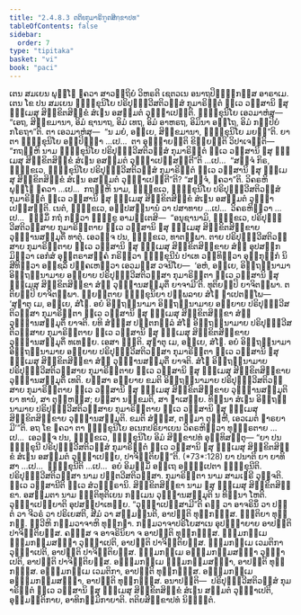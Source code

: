 ```yaml
---
title: "2.4.8.3 ຕຕິຍກຸມາຣິຠູຕສິກ຺ຂາປທ"
tableOfContents: false
sidebar:
  order: 7
type: "tipitaka"
basket: "vi"
book: "paci"
---
```



<DynamicBreadcrumb />

<Division number="1130" book="paci">

<Paragraph number="3316" book="paci">
ເຕນ ສມເຍນ ພຸທ຺ໂຘ ຠຄວາ ສາວຕ຺ຖິຍໍ ວິຫຣຕິ ເຊຕວເນ ອນາຖປິຓ຺ຑິກສ຺ສ ອາຣາເມ. ເຕນ ໂຂ ປນ ສມເຍນ ຠິກ຺ຂຸນິໂຍ ປຣິປຸຓ຺ຓວີສຕິວສ຺ສໍ ກຸມາຣິຠູຕໍ ທ຺ເວ ວສ຺ສານິ ຉສຸ ຘມ຺ເມສຸ ສິກ຺ຂິຕສິກ຺ຂໍ ສໍເຆນ ອສມ຺ມຕໍ ວຸຏ຺ຐາເປນ຺ຕິ. ຠິກ຺ຂຸນິໂຍ ເອວມາຫໍສຸ—  “ເອຖ, ສິກ຺ຂມານາ, ອິມໍ ຊານາຖ, ອິມໍ ເທຖ, ອິມໍ ອາຫຣຖ, ອິມິນາ ອຕ຺ໂຖ, ອິມໍ ກປ຺ປິຍໍ ກໂຣຖາ”ຕິ. ຕາ ເອວມາຫໍສຸ—  “ນ ມຍໍ, ອຍ຺ເຍ, ສິກ຺ຂມານາ, ຠິກ຺ຂຸນິໂຍ ມຍນ຺”ຕິ.
</Paragraph>

<Paragraph number="3317" book="paci">
ຍາ ຕາ ຠິກ຺ຂຸນິໂຍ ອປ຺ປິຈ຺ຉາ …ເປ…  ຕາ ອຸຊ຺ຌາຍນ຺ຕິ ຂິຍ຺ຍນ຺ຕິ ວິປາເຈນ຺ຕິ—  “ກຖຎ຺ຫິ ນາມ ຠິກ຺ຂຸນິໂຍ ປຣິປຸຓ຺ຓວີສຕິວສ຺ສໍ ກຸມາຣິຠູຕໍ ທ຺ເວ ວສ຺ສານິ ຉສຸ ຘມ຺ເມສຸ ສິກ຺ຂິຕສິກ຺ຂໍ ສໍເຆນ ອສມ຺ມຕໍ ວຸຏ຺ຐາເປສ຺ສນ຺ຕີ”ຕິ …ເປ…  “ສຈ຺ຈໍ ກິຣ, ຠິກ຺ຂເວ, ຠິກ຺ຂຸນິໂຍ ປຣິປຸຓ຺ຓວີສຕິວສ຺ສໍ ກຸມາຣິຠູຕໍ ທ຺ເວ ວສ຺ສານິ ຉສຸ ຘມ຺ເມສຸ ສິກ຺ຂິຕສິກ຺ຂໍ ສໍເຆນ ອສມ຺ມຕໍ ວຸຏ຺ຐາເປນ຺ຕີ”ຕິ? “ສຈ຺ຈໍ, ຠຄວາ”ຕິ. ວິຄຣຫິ ພຸທ຺ໂຘ ຠຄວາ …ເປ…  ກຖຎ຺ຫິ ນາມ, ຠິກ຺ຂເວ, ຠິກ຺ຂຸນິໂຍ ປຣິປຸຓ຺ຓວີສຕິວສ຺ສໍ ກຸມາຣິຠູຕໍ ທ຺ເວ ວສ຺ສານິ ຉສຸ ຘມ຺ເມສຸ ສິກ຺ຂິຕສິກ຺ຂໍ ສໍເຆນ ອສມ຺ມຕໍ ວຸຏ຺ຐາເປສ຺ສນ຺ຕິ. ເນຕໍ, ຠິກ຺ຂເວ, ອປ຺ປສນ຺ນານໍ ວາ ປສາທາຍ …ເປ…  ວິຄຣຫິຕ຺ວາ …ເປ…  ຘມ຺ມິໍ ກຖໍ ກຕ຺ວາ ຠິກ຺ຂູ ອາມນ຺ເຕສິ—  “ອນຸຊານາມິ, ຠິກ຺ຂເວ, ປຣິປຸຓ຺ຓວີສຕິວສ຺ສາຍ ກຸມາຣິຠູຕາຍ ທ຺ເວ ວສ຺ສານິ ຉສຸ ຘມ຺ເມສຸ ສິກ຺ຂິຕສິກ຺ຂາຍ ວຸຏ຺ຐານສມ຺ມຸຕິໍ ທາຕຸໍ. ເອວຎ຺ຈ ປນ, ຠິກ຺ຂເວ, ທາຕພ຺ພາ. ຕາຍ ປຣິປຸຓ຺ຓວີສຕິວສ຺ສາຍ ກຸມາຣິຠູຕາຍ ທ຺ເວ ວສ຺ສານິ ຉສຸ ຘມ຺ເມສຸ ສິກ຺ຂິຕສິກ຺ຂາຍ ສໍຆໍ ອຸປສງ຺ກມິຕ຺ວາ ເອກໍສໍ ອຸຕ຺ຕຣາສງ຺ຄໍ ກຣິຕ຺ວາ ຠິກ຺ຂຸນີນໍ ປາເທ ວນ຺ທິຕ຺ວາ ອຸກ຺ກຸຏິກໍ ນິສີທິຕ຺ວາ ອຎ຺ຊລິໍ ປຄ຺ຄເຫຕ຺ວາ ເອວມສ຺ສ ວຈນີໂຍ—  ‘ອຫໍ, ອຍ຺ເຍ, ອິຕ຺ຖນ຺ນາມາ ອິຕ຺ຖນ຺ນາມາຍ ອຍ຺ຍາຍ ປຣິປຸຓ຺ຓວີສຕິວສ຺ສາ ກຸມາຣິຠູຕາ ທ຺ເວ ວສ຺ສານິ ຉສຸ ຘມ຺ເມສຸ ສິກ຺ຂິຕສິກ຺ຂາ ສໍຆໍ ວຸຏ຺ຐານສມ຺ມຸຕິໍ ຍາຈາມີ’ຕິ. ທຸຕິຍມ຺ປິ ຍາຈິຕພ຺ພາ. ຕຕິຍມ຺ປິ ຍາຈິຕພ຺ພາ. ພ຺ຍຕ຺ຕາຍ ຠິກ຺ຂຸນິຍາ ປຏິພລາຍ ສໍໂຆ ຎາເປຕພ຺ໂພ—
</Paragraph>

</Division>
<Division number="1131" book="paci">

<Paragraph number="3318" book="paci">
‘ສຸຓາຕຸ ເມ, ອຍ຺ເຍ, ສໍໂຆ. ອຍໍ ອິຕ຺ຖນ຺ນາມາ ອິຕ຺ຖນ຺ນາມາຍ ອຍ຺ຍາຍ ປຣິປຸຓ຺ຓວີສຕິວສ຺ສາ ກຸມາຣິຠູຕາ ທ຺ເວ ວສ຺ສານິ ຉສຸ ຘມ຺ເມສຸ ສິກ຺ຂິຕສິກ຺ຂາ ສໍຆໍ ວຸຏ຺ຐານສມ຺ມຸຕິໍ ຍາຈຕິ. ຍທິ ສໍຆສ຺ສ ປຕ຺ຕກລ຺ລໍ ສໍໂຆ ອິຕ຺ຖນ຺ນາມາຍ ປຣິປຸຓ຺ຓວີສຕິວສ຺ສາຍ ກຸມາຣິຠູຕາຍ ທ຺ເວ ວສ຺ສານິ ຉສຸ ຘມ຺ເມສຸ ສິກ຺ຂິຕສິກ຺ຂາຍ ວຸຏ຺ຐານສມ຺ມຸຕິໍ ທເທຍ຺ຍ. ເອສາ ຎຕ຺ຕິ.
</Paragraph>

<Paragraph number="3319" book="paci">
ສຸຓາຕຸ ເມ, ອຍ຺ເຍ, ສໍໂຆ. ອຍໍ ອິຕ຺ຖນ຺ນາມາ ອິຕ຺ຖນ຺ນາມາຍ ອຍ຺ຍາຍ ປຣິປຸຓ຺ຓວີສຕິວສ຺ສາ ກຸມາຣິຠູຕາ ທ຺ເວ ວສ຺ສານິ ຉສຸ ຘມ຺ເມສຸ ສິກ຺ຂິຕສິກ຺ຂາ ສໍຆໍ ວຸຏ຺ຐານສມ຺ມຸຕິໍ ຍາຈຕິ. ສໍໂຆ ອິຕ຺ຖນ຺ນາມາຍ ປຣິປຸຓ຺ຓວີສຕິວສ຺ສາຍ ກຸມາຣິຠູຕາຍ ທ຺ເວ ວສ຺ສານິ ຉສຸ ຘມ຺ເມສຸ ສິກ຺ຂິຕສິກ຺ຂາຍ ວຸຏ຺ຐານສມ຺ມຸຕິໍ ເທຕິ. ຍສ຺ສາ ອຍ຺ຍາຍ ຂມຕິ ອິຕ຺ຖນ຺ນາມາຍ ປຣິປຸຓ຺ຓວີສຕິວສ຺ສາຍ ກຸມາຣິຠູຕາຍ ທ຺ເວ ວສ຺ສານິ ຉສຸ ຘມ຺ເມສຸ ສິກ຺ຂິຕສິກ຺ຂາຍ ວຸຏ຺ຐານສມ຺ມຸຕິຍາ ທານໍ, ສາ ຕຸຓ຺ຫສ຺ສ; ຍສ຺ສາ ນກ຺ຂມຕິ, ສາ ຠາເສຍ຺ຍ.
</Paragraph>

<Paragraph number="3320" book="paci">
ທິນ຺ນາ ສໍເຆນ ອິຕ຺ຖນ຺ນາມາຍ ປຣິປຸຓ຺ຓວີສຕິວສ຺ສາຍ ກຸມາຣິຠູຕາຍ ທ຺ເວ ວສ຺ສານິ ຉສຸ ຘມ຺ເມສຸ ສິກ຺ຂິຕສິກ຺ຂາຍ ວຸຏ຺ຐານສມ຺ມຸຕິ. ຂມຕິ ສໍຆສ຺ສ, ຕສ຺ມາ ຕຸຓ຺ຫີ, ເອວເມຕໍ ຘາຣຍາມີ’”ຕິ.
</Paragraph>

<Paragraph number="3321" book="paci">
ອຖ ໂຂ ຠຄວາ ຕາ ຠິກ຺ຂຸນິໂຍ ອເນກປຣິຍາເຍນ ວິຄຣຫິຕ຺ວາ ທຸພ຺ຠຣຕາຍ …ເປ…  ເອວຎ຺ຈ ປນ, ຠິກ຺ຂເວ, ຠິກ຺ຂຸນິໂຍ ອິມໍ ສິກ຺ຂາປທໍ ອຸທ຺ທິສນ຺ຕຸ—
</Paragraph>

</Division>
<Division number="1132" book="paci">

<Paragraph number="3322" book="paci">
<Emphasis>“ຍາ ປນ ຠິກ຺ຂຸນີ ປຣິປຸຓ຺ຓວີສຕິວສ຺ສໍ ກຸມາຣິຠູຕໍ ທ຺ເວ ວສ຺ສານິ ຉສຸ ຘມ຺ເມສຸ ສິກ຺ຂິຕສິກ຺ຂໍ ສໍເຆນ ອສມ຺ມຕໍ ວຸຏ຺ຐາເປຍ຺ຍ, ປາຈິຕ຺ຕິຍນ຺”</Emphasis>ຕິ. (*73*:<Emphasis>128</Emphasis>)
</Paragraph>

</Division>
<Division number="1133" book="paci">

<Paragraph number="3323" book="paci">
<Emphasis>ຍາ ປນາ</Emphasis>ຕິ ຍາ ຍາທິສາ …ເປ…  <Emphasis>ຠິກ຺ຂຸນີ</Emphasis>ຕິ …ເປ…  ອຍໍ ອິມສ຺ມິໍ ອຕ຺ເຖ ອຘິປ຺ເປຕາ ຠິກ຺ຂຸນີຕິ.
</Paragraph>

<Paragraph number="3324" book="paci">
<Emphasis>ປຣິປຸຓ຺ຓວີສຕິວສ຺ສາ</Emphasis> ນາມ ປຕ຺ຕວີສຕິວສ຺ສາ. <Emphasis>ກຸມາຣິຠູຕາ</Emphasis> ນາມ ສາມເຓຣີ ວຸຈ຺ຈຕິ. <Emphasis>ທ຺ເວ ວສ຺ສານີ</Emphasis>ຕິ ທ຺ເວ ສໍວຈ຺ຉຣານິ. <Emphasis>ສິກ຺ຂິຕສິກ຺ຂາ</Emphasis> ນາມ ຉສຸ ຘມ຺ເມສຸ ສິກ຺ຂິຕສິກ຺ຂາ. <Emphasis>ອສມ຺ມຕາ</Emphasis> ນາມ ຎຕ຺ຕິທຸຕິເຍນ ກມ຺ເມນ ວຸຏ຺ຐານສມ຺ມຸຕິ ນ ທິນ຺ນາ ໂຫຕິ. <Emphasis>ວຸຏ຺ຐາເປຍ຺ຍາ</Emphasis>ຕິ ອຸປສມ຺ປາເທຍ຺ຍ.
</Paragraph>

<Paragraph number="3325" book="paci">
“ວຸຏ຺ຐາເປສ຺ສາມີ”ຕິ ຄຓໍ ວາ ອາຈຣິນິໍ ວາ ປຕ຺ຕໍ ວາ ຈີວຣໍ ວາ ປຣິເຍສຕິ, ສີມໍ ວາ ສມ຺ມນ຺ນຕິ, ອາປຕ຺ຕິ ທຸກ຺ກຏສ຺ສ. ຎຕ຺ຕິຍາ ທຸກ຺ກຏໍ. ທ຺ວີຫິ ກມ຺ມວາຈາຫິ ທຸກ຺ກຏາ. ກມ຺ມວາຈາປຣິໂຍສາເນ ອຸປຊ຺ຌາຍາຍ ອາປຕ຺ຕິ ປາຈິຕ຺ຕິຍສ຺ສ. ຄຓສ຺ສ ຈ ອາຈຣິນິຍາ ຈ ອາປຕ຺ຕິ ທຸກ຺ກຏສ຺ສ.
</Paragraph>

</Division>
<Division number="1134" book="paci">

<Paragraph number="3326" book="paci">
ຘມ຺ມກມ຺ເມ ຘມ຺ມກມ຺ມສຎ຺ຎາ ວຸຏ຺ຐາເປຕິ, ອາປຕ຺ຕິ ປາຈິຕ຺ຕິຍສ຺ສ. ຘມ຺ມກມ຺ເມ ເວມຕິກາ ວຸຏ຺ຐາເປຕິ, ອາປຕ຺ຕິ ປາຈິຕ຺ຕິຍສ຺ສ. ຘມ຺ມກມ຺ເມ ອຘມ຺ມກມ຺ມສຎ຺ຎາ ວຸຏ຺ຐາເປຕິ, ອາປຕ຺ຕິ ປາຈິຕ຺ຕິຍສ຺ສ.
</Paragraph>

<Paragraph number="3327" book="paci">
ອຘມ຺ມກມ຺ເມ ຘມ຺ມກມ຺ມສຎ຺ຎາ, ອາປຕ຺ຕິ ທຸກ຺ກຏສ຺ສ. ອຘມ຺ມກມ຺ເມ ເວມຕິກາ, ອາປຕ຺ຕິ ທຸກ຺ກຏສ຺ສ. ອຘມ຺ມກມ຺ເມ ອຘມ຺ມກມ຺ມສຎ຺ຎາ, ອາປຕ຺ຕິ ທຸກ຺ກຏສ຺ສ.
</Paragraph>

</Division>
<Division number="1135" book="paci">

<Paragraph number="3328" book="paci">
ອນາປຕ຺ຕິ—  ປຣິປຸຓ຺ຓວີສຕິວສ຺ສໍ ກຸມາຣິຠູຕໍ ທ຺ເວ ວສ຺ສານິ ຉສຸ ຘມ຺ເມສຸ ສິກ຺ຂິຕສິກ຺ຂໍ ສໍເຆນ ສມ຺ມຕໍ ວຸຏ຺ຐາເປຕິ, ອຸມ຺ມຕ຺ຕິກາຍ, ອາທິກມ຺ມິກາຍາຕິ.

</Paragraph>
</Division>

<Paragraph number="3329" type="center" book="paci">
ຕຕິຍສິກ຺ຂາປທໍ ນິຏ຺ຐິຕໍ.
</Paragraph>
